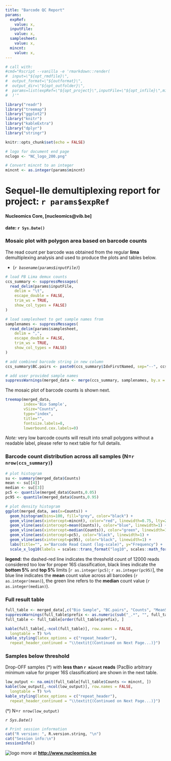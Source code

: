 ```yaml
---
title: "Barcode QC Report"
params:
  expRef:
    value: x,
  inputFile:
    value: x,
  samplesheet:
    value: x,
  mincnt:
    value: x,
---
```


```r
# call with:
#cmd="Rscript --vanilla -e 'rmarkdown::render(
#  input=\"${opt_rmdfile}\",
#  output_format=\"${outformat}\",
#  output_dir=\"${opt_outfolder}\",
#  params=list(expRef=\"${opt_project}\",inputFile=\"${opt_infile}\",mincnt=\"${mincnt}\",samplesheet=\"${opt_samplesheet}\")
#  )'"

library("readr")
library("treemap")
library("ggplot2")
library("knitr")
library("kableExtra")
library("dplyr")
library("stringr")

knitr::opts_chunk$set(echo = FALSE)

# logo for document end page
nclogo <- "NC_logo_200.png"

# Convert mincnt to an integer
mincnt <- as.integer(params$mincnt)
```

# Sequel-IIe demultiplexing report for project: **`r params$expRef`**
#### Nucleomics Core, [nucleomics@vib.be]
#### date: `r Sys.Date()`

\bigskip

\bigskip

### Mosaic plot with polygon area based on barcode counts 

The read count per barcode was obtained from the regular **lima** demultiplexing analysis and used to produce the plots and tables below.

* (*`r basename(params$inputFile)`*)

```r
# load PB Lima demux counts
ccs_summary <- suppressMessages(
  read_delim(params$inputFile,
    delim = "\t",
    escape_double = FALSE,
    trim_ws = TRUE,
    show_col_types = FALSE)
)

# load samplesheet to get sample names from
samplenames <- suppressMessages(
  read_delim(params$samplesheet,
    delim = ",",
    escape_double = FALSE,
    trim_ws = TRUE,
    show_col_types = FALSE)
)

# add combined barcode string in new column
ccs_summary$BC.pairs <- paste0(ccs_summary$IdxFirstNamed, sep="--", ccs_summary$IdxCombinedNamed, sep='')

# add user provided sample names
suppressWarnings(merged_data <- merge(ccs_summary, samplenames, by.x = "BC.pairs", by.y = "Barcode", all.x = TRUE))

```

The mosaic plot of barcode counts is shown next.


```r
treemap(merged_data,
        index='Bio Sample',
        vSize="Counts",
        type="index",
        title="",
        fontsize.labels=8,
        lowerbound.cex.labels=0)
```

*Note:* very low barcode counts will result into small polygons without a readable label, please refer to next table for full details.

\newpage

### Barcode count distribution across all samples (N=`r nrow(ccs_summary)`)

```r
# plot histogram
su <- summary(merged_data$Counts)
mean <- su[[4]]
median <- su[[3]]
pc5 <- quantile(merged_data$Counts,0.05)
pc95 <- quantile(merged_data$Counts,0.95)

# plot density histogram
ggplot(merged_data, aes(x=Counts)) +
  geom_histogram(bins=100, fill="grey", color="black") +
  geom_vline(aes(xintercept=mincnt), color="red", linewidth=0.75, lty=2) +
  geom_vline(aes(xintercept=mean(Counts)), color="blue", linewidth=1) +
  geom_vline(aes(xintercept=median(Counts)), color="green", linewidth=1) +
  geom_vline(aes(xintercept=pc5), color="black", linewidth=1) +
  geom_vline(aes(xintercept=pc95), color="black", linewidth=1) +
  labs(title="", x="Barcode Read Count (log-scale)", y="Frequency") +
  scale_x_log10(labels = scales::trans_format("log10", scales::math_format(10^.x))) # Log10 scale for X axis

```

**legend:** the dashed-red line indicates the threshold count of 12000 reads considered too low for proper 16S classification, black lines indicate the **bottom 5%** and **top 5%** limits [`r as.integer(pc5)`; `r as.integer(pc95)`], the blue line indicates the **mean** count value across all barcodes (`r as.integer(mean)`), the green line refers to the **median** count value (`r as.integer(median)`).

### Full result table

\footnotesize

```r
full_table <- merged_data[,c("Bio Sample", "BC.pairs", "Counts", "MeanScore")]
suppressWarnings(full_table$prefix <- as.numeric(sub("_.*", "", full_table$`Bio Sample`)))
full_table <- full_table[order(full_table$prefix), ]

kable(full_table[,-ncol(full_table)], row.names = FALSE,
  longtable = T) %>%
kable_styling(latex_options = c("repeat_header"),
  repeat_header_continued = "\\textit{(Continued on Next Page...)}")
```

### Samples below threshold

Drop-OFF samples (*) with **less than `r mincnt` reads** (PacBio arbitrary minimum value for proper 16S classification) are shown in the next table.

```r
low_output <- na.omit(full_table[full_table$Counts <= mincnt, ])
kable(low_output[,-ncol(low_output)], row.names = FALSE,
  longtable = T) %>%
kable_styling(latex_options = c("repeat_header"),
  repeat_header_continued = "\\textit{(Continued on Next Page...)}")

```

(*) N=`r nrow(low_output)`

\normalsize

\bigskip

\bigskip

\bigskip

*`r Sys.Date()`*

```r
# Print session information
cat("R version: ", R.version.string, "\n")
cat("Session info:\n")
sessionInfo()
```

![logo](`r nclogo`) more at **<http://www.nucleomics.be>**
